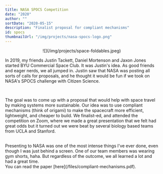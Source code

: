 ```yaml
---
title: NASA SPOCS Competition
date: "2020"
author: ""
sortDate: "2020-05-15"
description: "Finalist proposal for compliant mechanisms"
id: spocs
thumbnailUrl: "/img/projects/nasa-spocs-logo.png"
---
```


<center>![](/img/projects/space-foldables.jpeg)</center>

In 2019, my friends Justin Tackett, Daniel Mortenson and Jaxon Jones started BYU Commercial Space Club. It was Justin's idea. As good friends and eager nerds, we all jumped in. Justin saw that NASA was posting all sorts of calls for proposals, and he thought it would be fun if we took on NASA's SPOCS challenge with Citizen Science.

<br />

The goal was to come up with a proposal that would help with space travel by making systems more sustainable. Our idea was to use compliant mechanisms (think of origami) to make the spacecraft more efficient, lightweight, and cheaper to build. We finalist-ed, and attended the competition on Zoom, where we made a great presentation that we felt had great odds but it turned out we were beat by several biology based teams from UCLA and Stanford.

<br />
Presenting to NASA was one of the most intense things I've ever done, even though
I was just behind a screen. One of our team members was wearing gym shorts, haha.
But regardless of the outcome, we all learned a lot and had a great time.

<br />
You can read the paper [here](/files/compliant-mechanisms.pdf).
